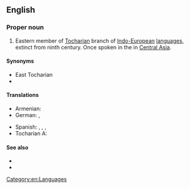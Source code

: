 ==English==
{{wikipedia}}

===Proper noun===
{{en-proper noun}}

# Eastern member of [[Tocharian]] branch of [[Indo-European]] [[language]]s, extinct from ninth century. Once spoken in the {{w|Tarim Basin}} in [[Central Asia]].

====Synonyms====
* East Tocharian
* {{l|en|Turfanian}}

====Translations====
{{trans-top|eastern member of Tocharian branch}}
* Armenian: {{t|hy|թոխարերեն Ա}}
* German: {{t|de|Tocharisch A|n}}, {{t|de|Osttocharisch|n}}
{{trans-mid}}
* Spanish: {{t|es|tocario A|m}}, {{t|es|tocario oriental|m}}, {{t|es|turfanio|m}}, {{t+|es|arsi|m}}
* Tocharian A: {{t-needed|xto}}
{{trans-bottom}}

====See also====
* {{langcat|xto}}
* {{l|en|Tocharian B}}

[[Category:en:Languages]]